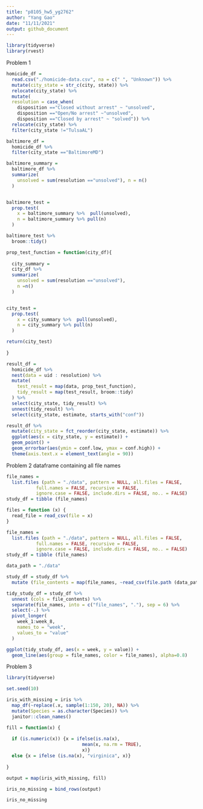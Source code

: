 ```yaml
---
title: "p8105_hw5_yg2762"
author: "Yang Gao"
date: "11/11/2021"
output: github_document
---
```


```r
library(tidyverse)
library(rvest)
```

Problem 1

```r
homicide_df = 
  read.csv("./homicide-data.csv", na = c(" ", "Unknown")) %>% 
  mutate(city_state = str_c(city, state)) %>% 
  relocate(city_state) %>%
  mutate(
  resolution = case_when(
    disposition =="Closed without arrest" ~ "unsolved",
    disposition =="Open/No arrest" ~"unsolved",
    disposition =="Closed by arrest" ~ "solved")) %>% 
  relocate(city_state) %>% 
  filter(city_state !="TulsaAL")
```

```r
baltimore_df = 
  homicide_df %>% 
  filter(city_state =="BaltimoreMD")

baltimore_summary = 
  baltimore_df %>% 
  summarize(
    unsolved = sum(resolution =="unsolved"), n = n()
  )


baltimore_test = 
  prop.test(
    x = baltimore_summary %>%  pull(unsolved),
    n = baltimore_summary %>% pull(n)
  )

baltimore_test %>% 
  broom::tidy()
```

```r
prop_test_function = function(city_df){
  
  city_summary = 
  city_df %>% 
  summarize(
    unsolved = sum(resolution =="unsolved"), 
    n =n()
  )


city_test = 
  prop.test(
    x = city_summary %>%  pull(unsolved),
    n = city_summary %>% pull(n)
  )

return(city_test)
  
}
```


```r
result_df = 
  homicide_df %>% 
  nest(data = uid : resolution) %>% 
  mutate(
    test_result = map(data, prop_test_function),
    tidy_result = map(test_result, broom::tidy)
  ) %>% 
  select(city_state, tidy_result) %>% 
  unnest(tidy_result) %>% 
  select(city_state, estimate, starts_with("conf"))
```

```r
result_df %>% 
  mutate(city_state = fct_reorder(city_state, estimate)) %>% 
  ggplot(aes(x = city_state, y = estimate)) +
  geom_point() +
  geom_errorbar(aes(ymin = conf.low, ymax = conf.high)) +
  theme(axis.text.x = element_text(angle = 90))
```


Problem 2
dataframe containing all file names
```r
file_names = 
  list.files (path = "./data", pattern = NULL, all.files = FALSE,
           full.names = FALSE, recursive = FALSE,
           ignore.case = FALSE, include.dirs = FALSE, no.. = FALSE)
study_df = tibble (file_names)
```

```r
files = function (x) {
  read_file = read_csv(file = x)
}
```

```r
file_names = 
  list.files (path = "./data", pattern = NULL, all.files = FALSE,
           full.names = FALSE, recursive = FALSE,
           ignore.case = FALSE, include.dirs = FALSE, no.. = FALSE)
study_df = tibble (file_names)

data_path = "./data"

study_df = study_df %>% 
  mutate (file_contents = map(file_names, ~read_csv(file.path (data_path, .))))
```

```r
tidy_study_df = study_df %>% 
  unnest (cols = file_contents) %>% 
  separate(file_names, into = c("file_names", "."), sep = 6) %>%
  select(-.) %>% 
  pivot_longer(
    week_1:week_8,
    names_to = "week",
    values_to = "value"
  ) 

ggplot(tidy_study_df, aes(x = week, y = value)) + 
  geom_line(aes(group = file_names, color = file_names), alpha=0.8)
```




Problem 3
```r
library(tidyverse)

set.seed(10)

iris_with_missing = iris %>% 
  map_df(~replace(.x, sample(1:150, 20), NA)) %>%
  mutate(Species = as.character(Species)) %>% 
  janitor::clean_names()
```

```r
fill = function(x) {
  
  if (is.numeric(x)) {x = ifelse(is.na(x), 
                            mean(x, na.rm = TRUE), 
                            x)} 
  else {x = ifelse (is.na(x), "virginica", x)}
  
}
```

```r
output = map(iris_with_missing, fill)

iris_no_missing = bind_rows(output)

iris_no_missing
```


